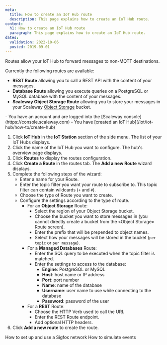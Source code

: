 ```yaml
---
meta:
  title: How to create an IoT Hub route
  description: This page explains how to create an IoT Hub route.
content:
  h1: How to create an IoT Hub route
  paragraph: This page explains how to create an IoT Hub route.
dates:
  validation: 2022-10-06
  posted: 2019-09-01
---
```


Routes allow your IoT Hub to forward messages to non-MQTT destinations.

Currently the following routes are available:

 - **REST Route** allowing you to call a REST API with the content of your messages.
 - **Database Route** allowing you execute queries on a PostgreSQL or MySQL database with the content of your messages.
 - **Scaleway Object Storage Route** allowing you to store your messages in your Scaleway [Object Storage](https://www.scaleway.com/en/object-storage/) bucket.

<Message type="requirement">
- You have an account and are logged into the [Scaleway console](https://console.scaleway.com)
- You have [created an IoT Hub](/iot/iot-hub/how-to/create-hub)
</Message>


1. Click **IoT Hub** in the **IoT Station** section of the side menu. The list of your IoT Hubs displays.
2. Click the name of the IoT Hub you want to configure. The hub's overview page displays.
3. Click **Routes** to display the routes configuration.
4. Click **Create a Route** in the routes tab. The **Add a new Route** wizard displays.
    <Lightbox src="assets/scaleway-iothub_routes_add.webp" alt="" />
5. Complete the following steps of the wizard:
    - Enter a name for your Route.
    - Enter the topic filter you want your route to subscribe to. This topic filter can contain wildcards (`+` and `#`).
    - Choose the type of Route you want to create.
    - Configure the settings according to the type of route.
      - For an **Object Storage** Route:
        - Select the region of your Object Storage bucket.
        - Choose the bucket you want to store messages in (you cannot directly create a bucket from the «Object Storage» Route screen).
        - Enter the prefix that will be prepended to object names.
        - Select how your messages will be stored in the bucket (`per topic` or `per message`).
      - For a **Managed Databases** Route:
        - Enter the SQL query to be executed when the topic filter is matched.
        - Enter the settings to access to the database:
          - **Engine**: PostgreSQL or MySQL
          - **Host**: host name or IP address
          - **Port**: port number
          - **Name**: name of the database
          - **Username**: user name to use while connecting to the database
          - **Password**: password of the user
      - For a **REST** Route:
        - Choose the HTTP Verb used to call the URI.
        - Enter the REST Route endpoint.
        - Add optional HTTP headers.
6. Click **Add a new route** to create the route.

<Navigation title="See Also">
  <PreviousButton to="/iot/iot-hub/how-to/setup-use-sigfox-network/">How to set up and use a Sigfox network</PreviousButton>
  <NextButton to="/iot/iot-hub/how-to/simulate-event/">How to simulate events</NextButton>
</Navigation>
